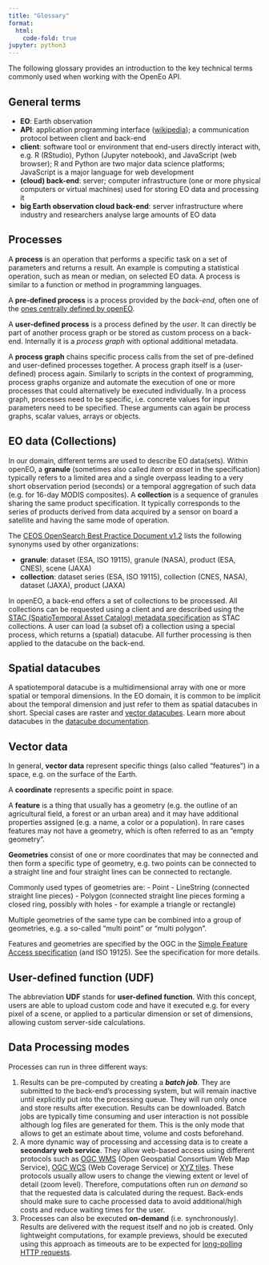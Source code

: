 ```yaml
---
title: "Glossary"
format:
  html:
    code-fold: true
jupyter: python3
---
```



The following glossary provides an introduction to the key technical terms commonly used when working with the OpenEo API.

## General terms

- **EO**: Earth observation
- **API**: application programming interface ([wikipedia](https://en.wikipedia.org/wiki/Application_programming_interface){target="_blank"}); a communication protocol between client and back-end
- **client**: software tool or environment that end-users directly interact with, e.g. R (RStudio), Python (Jupyter notebook), and JavaScript (web browser); R and Python are two major data science platforms; JavaScript is a major language for web development
- **(cloud) back-end**: server; computer infrastructure (one or more physical computers or virtual machines) used for storing EO data and processing it
- **big Earth observation cloud back-end**: server infrastructure where industry and researchers analyse large amounts of EO data

## Processes

A **process** is an operation that performs a specific task on a set of parameters and returns a result. An example is computing a statistical operation, such as mean or median, on selected EO data. A process is similar to a function or method in programming languages.

A **pre-defined process** is a process provided by the *back-end*, often one of the [ones centrally defined by openEO](processes.md){target="_blank"}.

A **user-defined process** is a process defined by the *user*. It can directly be part of another process graph or be stored as custom process on a back-end. Internally it is a *process graph* with optional additional metadata.

A **process graph** chains specific process calls from the set of pre-defined and user-defined processes together. A process graph itself is a (user-defined) process again. Similarly to scripts in the context of programming, process graphs organize and automate the execution of one or more processes that could alternatively be executed individually. In a process graph, processes need to be specific, i.e. concrete values for input parameters need to be specified. These arguments can again be process graphs, scalar values, arrays or objects.

## EO data (Collections)

In our domain, different terms are used to describe EO data(sets). Within openEO, a **granule** (sometimes also called *item* or *asset* in the specification) typically refers to a limited area and a single overpass leading to a very short observation period (seconds) or a temporal aggregation of such data (e.g. for 16-day MODIS composites). A **collection** is a sequence of granules sharing the same product specification. It typically corresponds to the series of products derived from data acquired by a sensor on board a satellite and having the same mode of operation.

The [CEOS OpenSearch Best Practice Document v1.2](http://ceos.org/ourwork/workinggroups/wgiss/access/opensearch/){target="_blank"} lists the following synonyms used by other organizations:

- **granule**: dataset (ESA, ISO 19115), granule (NASA), product (ESA, CNES), scene (JAXA)
- **collection**: dataset series (ESA, ISO 19115), collection (CNES, NASA), dataset (JAXA), product (JAXA)

In openEO, a back-end offers a set of collections to be processed. All collections can be requested using a client and are described using the [STAC (SpatioTemporal Asset Catalog) metadata specification](https://github.com/radiantearth/stac-spec){target="_blank"} as STAC collections. A user can load (a subset of) a collection using a special process, which returns a (spatial) datacube. All further processing is then applied to the datacube on the back-end.

## Spatial datacubes

A spatiotemporal datacube is a multidimensional array with one or more spatial or temporal dimensions.
In the EO domain, it is common to be implicit about the temporal dimension and just refer to them as spatial datacubes in short.
Special cases are raster and [vector datacubes](https://r-spatial.org/r/2022/09/12/vdc.html){target="_blank"}.
Learn more about datacubes in the [datacube documentation](https://openeo.org/documentation/1.0/datacubes.html){target="_blank"}.

## Vector data

In general, **vector data** represent specific things (also called "features") in a space, e.g. on the surface of the Earth.

A **coordinate** represents a specific point in space.

A **feature** is a thing that usually has a geometry (e.g. the outline of an agricultural field, a forest or an urban area) and it may have additional properties assigned (e.g. a name, a color or a population).
In rare cases features may not have a geometry, which is often referred to as an "empty geometry".

**Geometries** consist of one or more coordinates that may be connected and then form a specific type of geometry, e.g. two points can be connected to a straight line and four straight lines can be connected to rectangle.

Commonly used types of geometries are:
- Point
- LineString (connected straight line pieces)
- Polygon (connected straight line pieces forming a closed ring, possibly with holes - for example a triangle or rectangle)

Multiple geometries of the same type can be combined into a group of geometries, e.g. a so-called "multi point" or  "multi polygon".

Features and geometries are specified by the OGC in the [Simple Feature Access specification](https://www.ogc.org/standards/sfa){target="_blank"} (and ISO 19125). See the specification for more details.

## User-defined function (UDF)

The abbreviation **UDF** stands for **user-defined function**. With this concept, users are able to upload custom code and have it executed e.g. for every pixel of a scene, or applied to a particular dimension or set of dimensions, allowing custom server-side calculations.

## Data Processing modes

Processes can run in three different ways:

1. Results can be pre-computed by creating a ***batch job***.  They are submitted to the back-end's processing system, but will remain inactive until explicitly put into the processing queue. They will run only once and store results after execution. Results can be downloaded. Batch jobs are typically time consuming and user interaction is not possible although log files are generated for them. This is the only mode that allows to get an estimate about time, volume and costs beforehand.
2. A more dynamic way of processing and accessing data is to create a **secondary web service**. They allow web-based access using different protocols such as [OGC WMS](http://www.opengeospatial.org/standards/wms){target="_blank"} (Open Geospatial Consortium Web Map Service), [OGC WCS](http://www.opengeospatial.org/standards/wcs){target="_blank"} (Web Coverage Service) or [XYZ tiles](https://wiki.openstreetmap.org/wiki/Slippy_map_tilenames){target="_blank"}. These protocols usually allow users to change the viewing extent or level of detail (zoom level). Therefore, computations often run *on demand* so that the requested data is calculated during the request. Back-ends should make sure to cache processed data to avoid additional/high costs and reduce waiting times for the user.
3. Processes can also be executed **on-demand** (i.e. synchronously). Results are delivered with the request itself and no job is created. Only lightweight computations, for example previews, should be executed using this approach as timeouts are to be expected for [long-polling HTTP requests](https://www.pubnub.com/blog/2014-12-01-http-long-polling/){target="_blank"}.